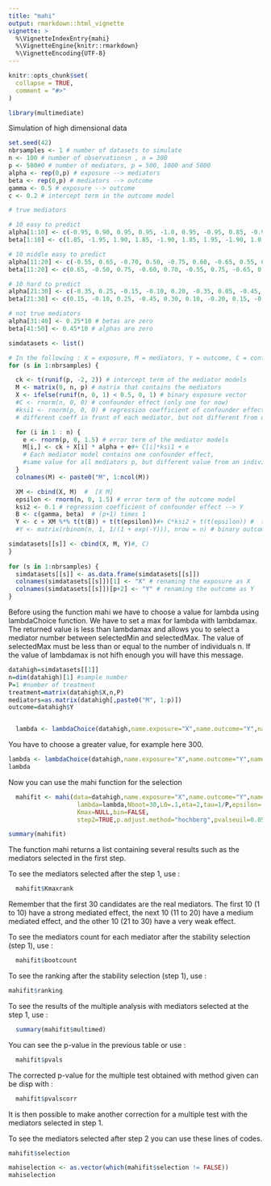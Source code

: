 ```yaml
---
title: "mahi"
output: rmarkdown::html_vignette
vignette: >
  %\VignetteIndexEntry{mahi}
  %\VignetteEngine{knitr::rmarkdown}
  %\VignetteEncoding{UTF-8}
---
```


```r
knitr::opts_chunk$set(
  collapse = TRUE,
  comment = "#>"
)
```

```r
library(multimediate)
```


Simulation of high dimensional data

```r
set.seed(42)
nbrsamples <- 1 # number of datasets to simulate
n <- 100 # number of observationsn , n = 300
p <- 500#0 # number of mediators, p = 500, 1000 and 5000
alpha <- rep(0,p) # exposure --> mediators
beta <- rep(0,p) # mediators --> outcome
gamma <- 0.5 # exposure --> outcome
c <- 0.2 # intercept term in the outcome model

# true mediators

# 10 easy to predict
alpha[1:10] <- c(-0.95, 0.90, 0.95, 0.95, -1.0, 0.95, -0.95, 0.85, -0.95, -1.0)*10
beta[1:10] <- c(1.85, -1.95, 1.90, 1.85, -1.90, 1.85, 1.95, -1.90, 1.0, 1.85)*10

# 10 middle easy to predict
alpha[11:20] <- c(-0.55, 0.65, -0.70, 0.50, -0.75, 0.60, -0.65, 0.55, 0.60, 0.70)*5
beta[11:20] <- c(0.65, -0.50, 0.75, -0.60, 0.70, -0.55, 0.75, -0.65, 0.65, -0.55)*5

# 10 hard to predict
alpha[21:30] <- c(-0.35, 0.25, -0.15, -0.10, 0.20, -0.35, 0.05, -0.45, 0.15, -0.10)*2.5
beta[21:30] <- c(0.15, -0.10, 0.25, -0.45, 0.30, 0.10, -0.20, 0.15, -0.25, 0.30)*2.5

# not true mediators
alpha[31:40] <- 0.25*10 # betas are zero
beta[41:50] <- 0.45*10 # alphas are zero

simdatasets <- list()

# In the following : X = exposure, M = mediators, Y = outcome, C = confounder
for (s in 1:nbrsamples) {

  ck <- t(runif(p, -2, 2)) # intercept term of the mediator models
  M <- matrix(0, n, p) # matrix that contains the mediators
  X <- ifelse(runif(n, 0, 1) < 0.5, 0, 1) # binary exposure vector
  #C <- rnorm(n, 0, 0) # confounder effect (only one for now)
  #ksi1 <- rnorm(p, 0, 0) # regression coefficient of confounder effect --> M, 
  # different coeff in front of each mediator, but not different from one individual to the other

  for (i in 1 : n) {
    e <- rnorm(p, 0, 1.5) # error term of the mediator models
    M[i,] <- ck + X[i] * alpha + e#+ C[i]*ksi1 + e  
    # Each mediator model contains one confounder effect,
    #same value for all mediators p, but different value from an individual to the other
  }
  colnames(M) <- paste0("M", 1:ncol(M))

  XM <- cbind(X, M)  #  [X M]
  epsilon <- rnorm(n, 0, 1.5) # error term of the outcome model
  ksi2 <- 0.1 # regression coefficient of confounder effect --> Y
  B <- c(gamma, beta)  # (p+1) times 1
  Y <- c + XM %*% t(t(B)) + t(t(epsilon))#+ C*ksi2 + t(t(epsilon)) #  the response vector
  #Y <- matrix(rbinom(n, 1, 1/(1 + exp(-Y))), nrow = n) # binary outcome

simdatasets[[s]] <- cbind(X, M, Y)#, C)
}
   
for (s in 1:nbrsamples) {
  simdatasets[[s]] <- as.data.frame(simdatasets[[s]])
  colnames(simdatasets[[s]])[1] <- "X" # renaming the exposure as X
  colnames(simdatasets[[s]])[p+2] <- "Y" # renaming the outcome as Y
}
```


Before using the function mahi we have to choose a value for lambda using lambdaChoice function. We have to set a max for lambda with lambdamax. The returned value is less than lambdamax and allows you to select a mediator number between selectedMin and selectedMax. The value of selectedMax must be less than or equal to the number of individuals n. If the value of lambdamax is not hifh enough you will have this message. 

```r
datahigh=simdatasets[[1]]
n=dim(datahigh)[1] #sample number
P=1 #number of treatment
treatment=matrix(datahigh$X,n,P)
mediators=as.matrix(datahigh[,paste0("M", 1:p)])
outcome=datahigh$Y


  lambda <- lambdaChoice(datahigh,name.exposure="X",name.outcome="Y",name.mediators=paste0("M", 1:p),lambdamax=10,selectedMin=n/2,selectedMax=n,L0=.1,eta=2,tau=1/P,epsilon=.001)

```

You have to choose a greater value, for example here 300.
```r
lambda <- lambdaChoice(datahigh,name.exposure="X",name.outcome="Y",name.mediators=paste0("M", 1:p),lambdamax=500,selectedMin=n/2,selectedMax=n,L0=.1,eta=2,tau=1/P,epsilon=.001)
lambda
```

Now you can use the mahi function for the selection
```r
  mahifit <- mahi(data=datahigh,name.exposure="X",name.outcome="Y",name.mediators=paste0("M", 1:p),
                   lambda=lambda,Nboot=30,L0=.1,eta=2,tau=1/P,epsilon=.001,
                   Kmax=NULL,bin=FALSE,
                   step2=TRUE,p.adjust.method="hochberg",pvalseuil=0.05)

summary(mahifit)
```

The function mahi returns a list containing several results such as the mediators selected in the first step. 


To see the mediators selected after the step 1, use :
```r
  mahifit$Kmaxrank
```
Remember that the first 30 candidates are the real mediators. The first 10 (1 to 10) have a strong mediated effect, the next 10 (11 to 20) have a medium mediated effect, and the other 10 (21 to 30) have a very weak effect.


To see the mediators count for each mediator after the stability selection (step 1), use :
```r
  mahifit$bootcount
```

To see the ranking after the stability selection (step 1), use :
```r
mahifit$ranking
```


To see the results of the multiple analysis with mediators selected at the step 1, use :
```r
  summary(mahifit$multimed)
```

You can see the p-value in the previous table or use :
```r
  mahifit$pvals
```


The corrected p-value for the multiple test obtained with method given can be disp with :
```r
  mahifit$pvalscorr
```
It is then possible to make another correction for a multiple test with the mediators selected in step 1.

To see the mediators selected after step 2 you can use these lines of codes.
```r
mahifit$selection

mahiselection <- as.vector(which(mahifit$selection != FALSE))
mahiselection
```
